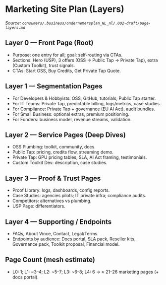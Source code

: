 
<Meta title="Commercial/Page Layers" />

# Marketing Site Plan (Layers)

_Source: `consumers/.business/ondernemersplan_NL_nl/.002-draft/page-layers.md`_

## Layer 0 — Front Page (Root)
- Purpose: one entry for all; goal: self-routing via CTAs.
- Sections: Hero (USP), 3 offers (OSS → Public Tap → Private Tap), extra (Custom Toolkit), trust signals.
- CTAs: Start OSS, Buy Credits, Get Private Tap Quote.

## Layer 1 — Segmentation Pages
- For Developers & Hobbyists: OSS, GitHub, tutorials, Public Tap starter.
- For IT Teams: Private Tap, predictable billing, logs/metrics, case studies.
- For Compliance: Private Tap + governance (EU AI Act), audit bundles.
- For Small Business: optional extras, premium positioning.
- For Funders: business model, revenue streams, validation.

## Layer 2 — Service Pages (Deep Dives)
- OSS Plumbing: toolkit, community, docs.
- Public Tap: pricing, credits flow, streaming demo.
- Private Tap: GPU pricing tables, SLA, AI Act framing, testimonials.
- Custom Toolkit Dev: description, case studies.

## Layer 3 — Proof & Trust Pages
- Proof Library: logs, dashboards, config reports.
- Case Studies: agencies pilots; IT private infra; compliance audits.
- Competitors: alternatives vs plumbing.
- USP Page: differentiators.

## Layer 4 — Supporting / Endpoints
- FAQs, About Vince, Contact, Legal/Terms.
- Endpoints by audience: Docs portal, SLA pack, Reseller kits, Governance pack, Toolkit proposal, Financial model.

## Page Count (mesh estimate)
- L0: 1; L1: ~3–4; L2: ~5–7; L3: ~6–8; L4: 6 → ≈ 21–26 marketing pages (+ docs portal).
